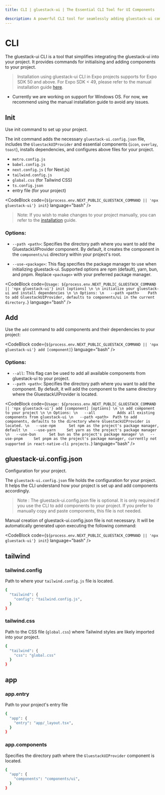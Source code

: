 ```yaml
---
title: CLI | gluestack-ui | The Essential CLI Tool for UI Components

description: A powerful CLI tool for seamlessly adding gluestack-ui components to your React Native projects. Simplify your workflow with an intuitive CLI UI for fast development..
---
```


# CLI

The gluestack-ui CLI is a tool that simplifies integrating the gluestack-ui into your project. It provides commands for initialising and adding components to your project.

>  Installation using gluestack-ui CLI in Expo projects supports for Expo SDK 50 and above. For Expo SDK < 49, please refer to the manual installation guide [here](https://gluestack.io/ui/docs/home/getting-started/installation).

- Currently we are working on support for Windows OS. For now, we recommend using the manual installation guide to avoid any issues.

## Init

Use init command to set up your project.

The init command adds the necessary `gluestack-ui.config.json` file, includes the `GluestackUIProvider` and essential components (`icon`, `overlay`, `toast`), installs dependencies, and configures above files for your project.

- `metro.config.js`
- `babel.config.js`
- `next.config.js` ( for Next.js)
- `tailwind.config.js`
- `global.css` (for Tailwind CSS)
- `ts.config.json`
- entry file (for your project)


<CodeBlock code={`${process.env.NEXT_PUBLIC_GLUESTACK_COMMAND || 'npx gluestack-ui'} init`} language="bash" />


> Note: If you wish to make changes to your project manually, you can refer to the [installation](/ui/docs/home/getting-started/installation) guide.

### Options:

- `--path <path>`: Specifies the directory path where you want to add the GluestackUIProvider component. By default, it creates the component in the `components/ui` directory within your project's root.

- `--use-<package>`: This flag specifies the package manager to use when initializing gluestack-ui. Supported options are npm (default), yarn, bun, and pnpm. Replace `<package>` with your preferred package manager.

<CodeBlock code={`Usage: ${process.env.NEXT_PUBLIC_GLUESTACK_COMMAND || 'npx gluestack-ui'} init [options] \n \n initialize your gluestack-ui and install dependencies \n \n Options: \n   --path <path>    Path to add GluestackUIProvider, defaults to components/ui in the current directory.`} language="bash" />

## Add

Use the `add` command to add components and their dependencies to your project:

<CodeBlock code={`${process.env.NEXT_PUBLIC_GLUESTACK_COMMAND || 'npx gluestack-ui'} add [component]`} language="bash" />

### Options:

- `--all`: This flag can be used to add all available components from gluestack-ui to your project.
- `--path <path>`: Specifies the directory path where you want to add the component. By default, it will add the component to the same directory where the GluestackUIProvider is located.


<CodeBlock code={`Usage: ${process.env.NEXT_PUBLIC_GLUESTACK_COMMAND || 'npx gluestack-ui'} add [component] [options] \n \n add component to your project \n \n Options: \n   --all          Adds all existing components from gluestack-ui \n   --path <path>  Path to add components, defaults to the directory where GluestackUIProvider is located. \n   --use-npm      Set npm as the project's package manager, default \n   --use-yarn     Set yarn as the project's package manager \n   --use-bun      Set bun as the project's package manager \n   --use-pnpm     Set pnpm as the project's package manager, currently not supported in react-native-cli projects.`} language="bash" />


## gluestack-ui.config.json

Configuration for your project.

The `gluestack-ui.config.json` file holds the configuration for your project. It helps the CLI understand how your project is set up and add components accordingly.

> Note : The gluestack-ui.config.json file is optional. It is only required if you use the CLI to add components to your project. If you prefer to manually copy and paste components, this file is not needed.

Manual creation of gluestack-ui.config.json file is not necessary. It will be automatically generated upon executing the following command:

<CodeBlock code={`${process.env.NEXT_PUBLIC_GLUESTACK_COMMAND || 'npx gluestack-ui'} init`} language="bash" />

## tailwind

### tailwind.config

Path to where your `tailwind.config.js` file is located.

```bash
{
  "tailwind": {
    "config": "tailwind.config.js",
  }
}
```

### tailwind.css

Path to the CSS file (`global.css`) where Tailwind styles are likely imported into your project.

```bash
{
  "tailwind": {
    "css": "global.css"
  }
}
```

## app

### app.entry

Path to your project's entry file

```bash
{
  "app": {
    "entry": "app/_layout.tsx",
  }
}
```

### app.components

Specifies the directory path where the `GluestackUIProvider` component is located.

```bash
{
  "app": {
    "components": "components/ui",
  }
}
```

